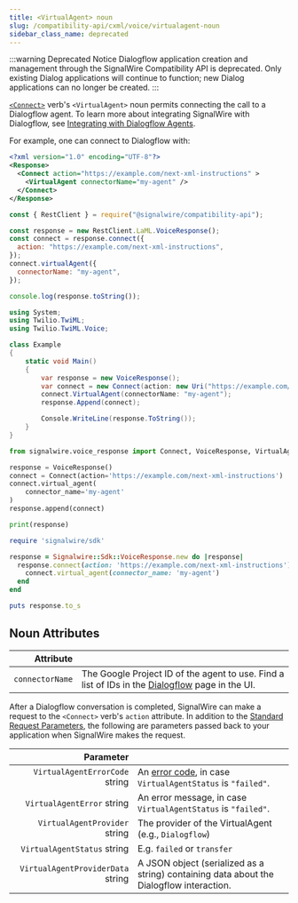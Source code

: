 ---
title: <VirtualAgent> noun
slug: /compatibility-api/cxml/voice/virtualagent-noun
sidebar_class_name: deprecated
---



:::warning Deprecated Notice
Dialogflow application creation and management through the SignalWire Compatibility API is deprecated.
Only existing Dialog applications will continue to function; new Dialog applications can no longer be created.
:::

[`<Connect>`](./connect.mdx) verb's `<VirtualAgent>` noun permits connecting the
call to a Dialogflow agent. To learn more about integrating SignalWire with
Dialogflow, see [Integrating with Dialogflow Agents](/platform/integrations/dialogflow/dialogflow-agents).

For example, one can connect to Dialogflow with:

<Tabs  groupId="cxml-api">
  <TabItem value="XML">

```xml
<?xml version="1.0" encoding="UTF-8"?>
<Response>
  <Connect action="https://example.com/next-xml-instructions" >
    <VirtualAgent connectorName="my-agent" />
  </Connect>
</Response>
```

  </TabItem>

  <TabItem value="JavaScript">

```javascript
const { RestClient } = require("@signalwire/compatibility-api");

const response = new RestClient.LaML.VoiceResponse();
const connect = response.connect({
  action: "https://example.com/next-xml-instructions",
});
connect.virtualAgent({
  connectorName: "my-agent",
});

console.log(response.toString());
```

  </TabItem>

  <TabItem value="C#">

```csharp
using System;
using Twilio.TwiML;
using Twilio.TwiML.Voice;

class Example
{
    static void Main()
    {
        var response = new VoiceResponse();
        var connect = new Connect(action: new Uri("https://example.com/next-xml-instructions"));
        connect.VirtualAgent(connectorName: "my-agent");
        response.Append(connect);

        Console.WriteLine(response.ToString());
    }
}
```

  </TabItem>

  <TabItem value="Python">

```python
from signalwire.voice_response import Connect, VoiceResponse, VirtualAgent

response = VoiceResponse()
connect = Connect(action='https://example.com/next-xml-instructions')
connect.virtual_agent(
    connector_name='my-agent'
)
response.append(connect)

print(response)
```

  </TabItem>

  <TabItem value="Ruby">

```ruby
require 'signalwire/sdk'

response = Signalwire::Sdk::VoiceResponse.new do |response|
  response.connect(action: 'https://example.com/next-xml-instructions') do |connect|
    connect.virtual_agent(connector_name: 'my-agent')
  end
end

puts response.to_s
```

  </TabItem>

</Tabs>

## Noun Attributes

|       Attribute |                                                                                                                                                      |
| --------------: | ---------------------------------------------------------------------------------------------------------------------------------------------------- |
| `connectorName` | The Google Project ID of the agent to use. Find a list of IDs in the [Dialogflow](https://my.signalwire.com/?page=dialogflow_agents) page in the UI. |

After a Dialogflow conversation is completed, SignalWire can make a request to the `<Connect>` verb's `action` attribute. In addition to the [Standard Request Parameters](./index.mdx#request-parameters), the following are parameters passed back to your application when SignalWire makes the request.

|                                                               Parameter |                                                                                                                        |
| ----------------------------------------------------------------------: | ---------------------------------------------------------------------------------------------------------------------- |
|    `VirtualAgentErrorCode` <span className="optional-arg">string</span> | An [error code](/rest/compatibility-api/overview/error-codes/), in case `VirtualAgentStatus` is `"failed"`. |
|        `VirtualAgentError` <span className="optional-arg">string</span> | An error message, in case `VirtualAgentStatus` is `"failed"`.                                                          |
|     `VirtualAgentProvider` <span className="optional-arg">string</span> | The provider of the VirtualAgent (e.g., `Dialogflow`)                                                                  |
|       `VirtualAgentStatus` <span className="optional-arg">string</span> | E.g. `failed` or `transfer`                                                                                            |
| `VirtualAgentProviderData` <span className="optional-arg">string</span> | A JSON object (serialized as a string) containing data about the Dialogflow interaction.                               |
